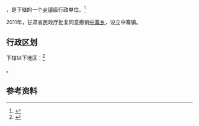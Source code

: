 {{中国乡级行政区|62/12/22/222/000}}

'''{{PAGENAMEBASE}}'''，是{{PRC admin/fullname|62/12/22/222/000|3}}下辖的一个[[乡镇|乡镇]]级行政单位。<ref>{{PRC admin/ref sgc|{{PRC admin/parent|62/12/22/222/000}}}}</ref>

2011年，甘肃省民政厅批复同意撤销[[中寨乡_(文县)|中寨乡]]，设立中寨镇。

== 行政区划 ==

{{PAGENAMEBASE}}下辖以下地区：<ref>{{PRC admin/ref sgc|62/12/22/222/000}}</ref>

{{PRC admin/children|62/12/22/222/000}}。

== 参考资料 ==

{{reflist}}

{{行政区划小作品}}
{{PRC admin/navcat|62/12/22/222/000}}